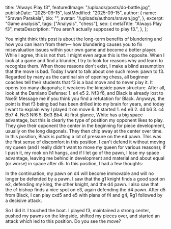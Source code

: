   title: "Always Play f3",
  featuredImage: "/uploads/posts/do-battle.jpg",
  publishDate: "2025-09-15",
  lastModified: "2025-09-15",
  author: {
    name: "Sravan Parakala",
    bio: "",
    avatar: "/uploads/authors/sravan.jpg",
  },
  excerpt:
    "Game analysis",
  tags: ["Analysis", "chess"],
  seo: {
    metaTitle: "Always Play f3",
    metaDescription:
      "You aren't actually supposed to play f3.",
  },
};

You might think this post is about the long-term benefits of blundering and how you can learn from them—
how blundering causes you to fix misevaluation issues within your own game and become a better player.
While I agree, this is not that. I might even argue this is the opposite. When I look at a game and find
a blunder, I try to look for reasons why and learn to recognize them. When those reasons don't exist,
I make a blind assumption that the move is bad. Today I want to talk about one such move: pawn to f3.
Regarded by many as the cardinal sin of opening chess, all beginner coaches tell their students that
f3 is a bad move and to never play it. It opens too many diagonals; it weakens the kingside pawn structure.
After all, look at the Damiano Defense: 1. e4 e5 2. Nf3 f6, and Black is already lost to Nxe5!
Message me if you think you find a refutation for Black.
<Chessboard
fen="rnbqkbnr/pppp2pp/5p3/4N3/4P3/8/PPPP1PPP/RNBQKB1R w KQkq - 2 3"
caption="Damiano Defense"
/>
Anyways, the point is that f3 being bad has been drilled into my brain for years, and today I want to explain why I played it on move 6. It started 1. e4 e6 2. d4 b6 3. c4 Bb7 4. Nc3 Nf6 5. Bd3 Bb4.
<Chessboard
fen="rn1qk2r/pbpp1ppp/1p2pn2/8/1bPPP3/2NB4/PP3PPP/R1BQK1NR b KQkq - 2 3"
caption="e6 b6 opening"
/>
At first glance, White has a big space advantage, but this is clearly the type of position my opponent likes to play. They give their opponent the center in the beginning for piece development, usually on the long diagonals. They then chip away at the center over time. In this position, Black is putting a lot of pressure on the e4 pawn. This was the first sense of discomfort in this position. I can't defend it without moving my queen (and I really didn't want to move my queen for various reasons); if I push it, my rook on h1 hangs, and if I let go of the pawn, I lose my space advantage, leaving me behind in development and material and about equal (or worse) in space after d5.
In this position, I had a few thoughts:

In the continuation, my pawn on d4 will become immovable and will no longer be defended by a pawn.
I saw that the g1 knight finds a good spot on e2, defending my king, the other knight, and the d4 pawn.
I also saw that the c1 bishop finds a nice spot on e3, again defending the d4 pawn.
After d5 from Black, I can play cxd5 and e5 with plans of f4 and g4, Rg1 followed by a decisive attack.

So I did it. I touched the boat. I played f3, maintained a strong center, pushed my pawns on the kingside, shifted my pieces over, and started an attack which led to this position. Do you see the move?
<Chessboard 
  fen="r2qr1k1/p4ppp/1pb2P2/3pP3/6P1/2n1BQ2/P1B4P/R4RK1 w KQkq - 2 3"
  caption="White to move"
/>


<Chessboard 
  fen="r2qr1k1/p4ppB/1pb2P2/3pP3/6P1/2n1BQ2/P15P/R4RK1 w KQkq - 2 3"
  caption=""
/>

<Chessboard 
  fen="r2qr3/p4ppk/1pb2P2/3pP3/6P1/2n1BQ2/P15P/R4RK1 w KQkq - 2 3"
  caption=""
/>

<Chessboard 
  fen="r2qr3/p4ppk/1pb2P2/3pPQ2/6P1/2n1B3/P15P/R4RK1 w KQkq - 2 3"
  caption=""
/>

<Chessboard 
  fen="r2qr3/p4p1k/1pb2Pp1/3pPQ2/6P1/2n1B3/P15P/R4RK1 w KQkq - 2 3"
  caption=""
/>

<Chessboard 
  fen="r2qr3/p4p1k/1pb2Pp1/3pP1Q1/6P1/2n1B3/P15P/R4RK1 w KQkq - 2 3"
  caption=""
/>

<Chessboard 
  fen="r2q3r/p4p1k/1pb2Pp1/3pP1Q1/6P1/2n1B3/P15P/R4RK1 w KQkq - 2 3"
  caption=""
/>
<Chessboard 
  fen="r2q3r/p4p1k/1pb2PpQ/3pP3/6P1/2n1B3/P15P/R4RK1 w KQkq - 2 3"
  caption=""
/>

<Chessboard 
  fen="r2q2kr/p4p2/1pb2PpQ/3pP3/6P1/2n1B3/P15P/R4RK1 w KQkq - 2 3"
  caption=""
/>
<Chessboard 
  fen="r2q2kr/p4pQ1/1pb2Pp1/3pP3/6P1/2n1B3/P15P/R4RK1 w KQkq - 2 3"
  caption=""
/>

